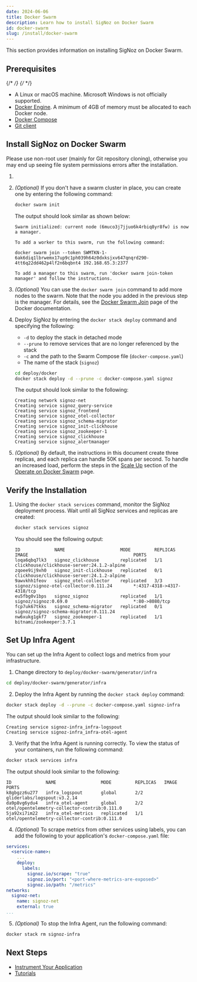 ```yaml
---
date: 2024-06-06
title: Docker Swarm
description: Learn how to install SigNoz on Docker Swarm
id: docker-swarm
slug: /install/docker-swarm
---
```



<SigNozCloud />

This section provides information on installing SigNoz on Docker Swarm.

## Prerequisites

{/* <!-- Double-check if this list is comprehensive about memory, disk space, etc. --> */}
{/* <!-- This section should focus on SigNoz, hence we could assume that Docker Swarm is already installed, similar to the Docker Standalone or Kubernetes sections. Not sure why we show to initialize a swarm or add more nodes here.  --> */}

- A Linux or macOS machine. Microsoft Windows is not officially supported.
- [Docker Engine](https://docs.docker.com/get-docker/). A minimum of 4GB of memory
must be allocated to each Docker node.
- [Docker Compose](https://docs.docker.com/compose/install/)
- [Git client](https://desktop.github.com/)

## Install SigNoz on Docker Swarm

<Admonition type="info">
Please use non-root user (mainly for Git repository cloning), otherwise you may end up seeing file system permissions errors after the installation.
</Admonition>
    
1. <CloneRepo />

2. _(Optional)_ If you don't have a swarm cluster in place, you can create one by entering the following command:
    ```bash
    docker swarm init
    ```

    The output should look similar as shown below:
    ```output
    Swarm initialized: current node (6muco3j7jjuo6k4rbiq8yr8fw) is now a manager.

    To add a worker to this swarm, run the following command:

    docker swarm join --token SWMTKN-1-6ak6diq1lbrwemx17up9c1ph039h64z0dxksjxv647qnqrd290-4tt6q22dd462p4lf2n6bqbnt4 192.168.65.3:2377

    To add a manager to this swarm, run 'docker swarm join-token manager' and follow the instructions.
    ```

3. _(Optional)_ You can use the `docker swarm join` command to add more nodes to the swarm.
    Note that the node you added in the previous step is the manager. For details, see the
    [Docker Swarm Join](https://docs.docker.com/engine/reference/commandline/swarm_join/)
    page of the Docker documentation.

4. Deploy SigNoz by entering the `docker stack deploy` command and specifying the following:
    - `-d` to deploy the stack in detached mode
    - `--prune` to remove services that are no longer referenced by the stack
    - `-c` and the path to the Swarm Compose file (`docker-compose.yaml`)
    - The name of the stack (`signoz`)

    ```bash
    cd deploy/docker
    docker stack deploy -d --prune -c docker-compose.yaml signoz
    ```

    The output should look similar to the following:

    ```output
    Creating network signoz-net
    Creating service signoz_query-service
    Creating service signoz_frontend
    Creating service signoz_otel-collector
    Creating service signoz_schema-migrator
    Creating service signoz_init-clickhouse
    Creating service signoz_zookeeper-1
    Creating service signoz_clickhouse
    Creating service signoz_alertmanager
    ```

5. _(Optional)_ By default, the instructions in this document create three replicas,
    and each replica can handle 50K spans per second. To handle an increased load,
    perform the steps in the [Scale Up](/docs/operate/docker-swarm/#scale-up) section
    of the [Operate on Docker Swarm](/docs/operate/docker-swarm/) page.

## Verify the Installation

1. Using the `docker stack services` command, monitor the SigNoz deployment process.
    Wait until all SigNoz services and replicas are created:

    ```bash
    docker stack services signoz
    ```

    You should see the following output:

    ```output
    ID             NAME                     MODE         REPLICAS   IMAGE                                        PORTS                  
    loqa6qbq7lk3   signoz_clickhouse        replicated   1/1        clickhouse/clickhouse-server:24.1.2-alpine
    zqoee9ij9xh0   signoz_init-clickhouse   replicated   0/1        clickhouse/clickhouse-server:24.1.2-alpine   
    9awvkhh1feov   signoz_otel-collector    replicated   3/3        signoz/signoz-otel-collector:0.111.24        *:4317-4318->4317-4318/tcp
    eu5fbg0v1bps   signoz_signoz            replicated   1/1        signoz/signoz:0.69.0                         *:80->8080/tcp                  
    fcp7uk67tkks   signoz_schema-migrator   replicated   0/1        signoz/signoz-schema-migrator:0.111.24       
    nw6xukg1gkf7   signoz_zookeeper-1       replicated   1/1        bitnami/zookeeper:3.7.1                      

    ```

## Set Up Infra Agent

You can set up the Infra Agent to collect logs and metrics from your infrastructure.

1. Change directory to `deploy/docker-swarm/generator/infra`

  ```bash
  cd deploy/docker-swarm/generator/infra
  ```

2. Deploy the Infra Agent by running the `docker stack deploy` command:

  ```bash
  docker stack deploy -d --prune -c docker-compose.yaml signoz-infra
  ```

  The output should look similar to the following:

  ```output
  Creating service signoz-infra_infra-logspout
  Creating service signoz-infra_infra-otel-agent
  ```

3. Verify that the Infra Agent is running correctly. To view the status of your containers, run the following command:

  ```bash
  docker stack services infra
  ```

  The output should look similar to the following:

  ```output
  ID             NAME                 MODE         REPLICAS   IMAGE                                          PORTS
  k8gbgzz6u277   infra_logspout       global       2/2        gliderlabs/logspout:v3.2.14                    
  da9p8vg6ydu4   infra_otel-agent     global       2/2        otel/opentelemetry-collector-contrib:0.111.0   
  5ja92xi7im22   infra_otel-metrics   replicated   1/1        otel/opentelemetry-collector-contrib:0.111.0   
  ```

4. _(Optional)_ To scrape metrics from other services using labels, you can add the following to your application's `docker-compose.yaml` file:

  ```yaml
  services:
    <service-name>:
      ...
      deploy:
        labels:
          signoz.io/scrape: "true"
          signoz.io/port: "<port-where-metrics-are-exposed>"
          signoz.io/path: "/metrics"
  networks:
    signoz-net:
      name: signoz-net
      external: true
  ...
  ```

5. _(Optional)_ To stop the Infra Agent, run the following command:

  ```bash
  docker stack rm signoz-infra
  ```

<RetentionInfo />

## Next Steps

- [Instrument Your Application](/docs/instrumentation/overview)
- [Tutorials](/docs/tutorials/)
